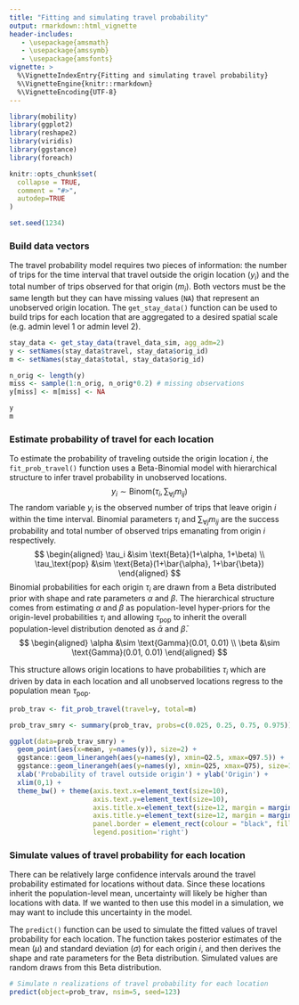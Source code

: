 ```yaml
---
title: "Fitting and simulating travel probability"
output: rmarkdown::html_vignette
header-includes:
   - \usepackage{amsmath}
   - \usepackage{amssymb}
   - \usepackage{amsfonts}
vignette: >
  %\VignetteIndexEntry{Fitting and simulating travel probability}
  %\VignetteEngine{knitr::rmarkdown}
  %\VignetteEncoding{UTF-8}
---
```


```r
library(mobility)
library(ggplot2)
library(reshape2)
library(viridis)
library(ggstance)
library(foreach)

knitr::opts_chunk$set(
  collapse = TRUE,
  comment = "#>",
  autodep=TRUE
)

set.seed(1234)
```

### Build data vectors
The travel probability model requires two pieces of information: the number of trips for the time interval that travel outside the origin location ($y_i$) and the total number of trips observed for that origin ($m_i$). Both vectors must be the same length but they can have missing values (`NA`) that represent an unobserved origin location. The `get_stay_data()` function can be used to build trips for each location that are aggregated to a desired spatial scale (e.g. admin level 1 or admin level 2).
```r
stay_data <- get_stay_data(travel_data_sim, agg_adm=2)
y <- setNames(stay_data$travel, stay_data$orig_id)
m <- setNames(stay_data$total, stay_data$orig_id)

n_orig <- length(y)
miss <- sample(1:n_orig, n_orig*0.2) # missing observations
y[miss] <- m[miss] <- NA

y
m
```


### Estimate probability of travel for each location
To estimate the probability of traveling outside the origin location $i$, the `fit_prob_travel()` function uses a Beta-Binomial model with hierarchical structure to infer travel probability in unobserved locations.
$$
y_i \sim \text{Binom}(\tau_i, \sum_{\forall j} m_{ij})
$$
The random variable $y_i$ is the observed number of trips that leave origin $i$ within the time interval. Binomial parameters $\tau_i$ and $\sum_{\forall j} m_{ij}$ are the success probability and total number of observed trips emanating from origin $i$ respectively. 
$$
\begin{aligned}
\tau_i &\sim \text{Beta}(1+\alpha, 1+\beta) \\
\tau_\text{pop} &\sim \text{Beta}(1+\bar{\alpha}, 1+\bar{\beta})
\end{aligned}
$$
Binomial probabilities for each origin $\tau_i$ are drawn from a Beta distributed prior with shape and rate parameters $\alpha$ and $\beta$. The hierarchical structure comes from estimating $\alpha$ and $\beta$ as population-level hyper-priors for the origin-level probabilities $\tau_i$ and allowing $\tau_\text{pop}$ to inherit the overall population-level distribution denoted as $\bar{\alpha}$ and $\bar{\beta}$.
$$
\begin{aligned}
\alpha &\sim \text{Gamma}(0.01, 0.01) \\
\beta &\sim \text{Gamma}(0.01, 0.01)
\end{aligned}
$$  

This structure allows origin locations to have probabilities $\tau_i$ which are driven by data in each location and all unobserved locations regress to the population mean $\tau_\text{pop}$.
```r
prob_trav <- fit_prob_travel(travel=y, total=m)
```
```r
prob_trav_smry <- summary(prob_trav, probs=c(0.025, 0.25, 0.75, 0.975))

ggplot(data=prob_trav_smry) +
  geom_point(aes(x=mean, y=names(y)), size=2) +
  ggstance::geom_linerangeh(aes(y=names(y), xmin=Q2.5, xmax=Q97.5)) +
  ggstance::geom_linerangeh(aes(y=names(y), xmin=Q25, xmax=Q75), size=1) +
  xlab('Probability of travel outside origin') + ylab('Origin') +
  xlim(0,1) +
  theme_bw() + theme(axis.text.x=element_text(size=10),
                     axis.text.y=element_text(size=10),
                     axis.title.x=element_text(size=12, margin = margin(t = 15)),
                     axis.title.y=element_text(size=12, margin = margin(r = 15)),
                     panel.border = element_rect(colour = "black", fill=NA, size=1),
                     legend.position='right')
```

### Simulate values of travel probability for each location
There can be relatively large confidence intervals around the travel probability estimated for locations without data. Since these locations inherit the population-level mean, uncertainty will likely be higher than locations with data. If we wanted to then use this model in a simulation, we may want to include this uncertainty in the model.

The `predict()` function can be used to simulate the fitted values of travel probability for each location. The function takes posterior estimates of the mean ($\mu$) and standard deviation ($\sigma$) for each origin $i$, and then derives the shape and rate parameters for the Beta distribution. Simulated values are random draws from this Beta distribution.

```r
# Simulate n realizations of travel probability for each location
predict(object=prob_trav, nsim=5, seed=123)
```

